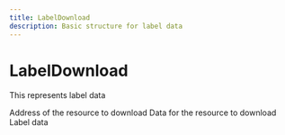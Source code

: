 ```yaml
---
title: LabelDownload
description: Basic structure for label data 
---
```


LabelDownload
===============================================
This represents label data 

<Reference>
  <Field name="href" type="string" nullable={true}>
    <Description>
      Address of the resource to download
    </Description>
  </Field>
  <Field name="data" type="string" nullable={true}>
    <Description>
      Data for the resource to download
    </Description>
  </Field>
  <Field name="label_data" type="string" nullable={true}>
    <Description>
      Label data
    </Description>
  </Field>
</Reference>